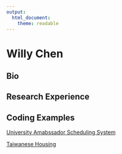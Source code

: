 ```yaml
---
output: 
  html_document:
    theme: readable
---
```

# Willy Chen {.tabset .tabset-fade .tabset-pills}
## Bio


## Research Experience



## Coding Examples 

[University Amabssador Scheduling System](https://willythewoo.github.io/WillyTheWoo/Ambassador_Schedule)

[Taiwanese Housing](https://willythewoo.github.io/WillyTheWoo/Taiwan_housing)
